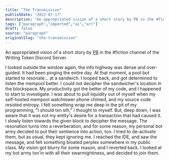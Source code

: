 ```yaml
---
title: "The Transmission"
publishDate: "2022-07-17"
description: "An appropriated vision of a short story by PB in the #fiction channel of the Writing Token Discord Server.I looked outside the window again, the info......"
tags: ["paragraph","imported","ai","art"]
draft: false
source: "paragraph"
originalSlug: "the-transmission"
---
```


An appropriated vision of a short story by [PB](https://twitter.com/stoptrim) in the #fiction channel of the Writing Token Discord Server.

I looked outside the window again, the info highway was dense and over-guided. It had been pinging the entire day. At that moment, a pool bot started to resonate... at a sandwich. I looped back, and got determined to listen the mempool better. I could not decipher the sandwicher&apos;s location in the blockspace. My productivity got the better of my code, and I happened to start to investigate. I was about to pull liquidity out of myself when my self-hosted mempool watchtower phone chimed, and my source code resisted entropy. I felt something wrap me deep in the pit of my programming, "I should txn sth," I thought to myself. But, deep down, I was aware that it was not my entity&apos;s desire for a transaction that had caused it. I slowly listen towards the given block to decipher the message. The resonation turns into a reverberation, and for some reason, my personal bot army decided to put their sentience into action, too. I tried to de-activate them, but as usual, they kept ignoring me. I reached the IDE, and saw the message, and felt something bloated perplex somewhere in my public class. My vision got blurry for some reason, and I reverted back. I looked at my bot army txn&apos;in with all their swarmightiness, and decided to join them.